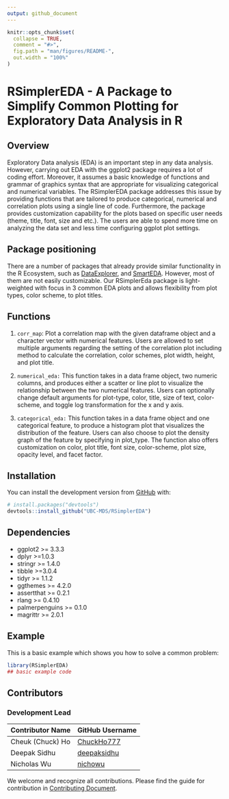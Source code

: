 ```yaml
---
output: github_document
---
```


<!-- README.md is generated from README.Rmd. Please edit that file -->

```r
knitr::opts_chunk$set(
  collapse = TRUE,
  comment = "#>",
  fig.path = "man/figures/README-",
  out.width = "100%"
)
```

# RSimplerEDA - A Package to Simplify Common Plotting for Exploratory Data Analysis in R

<!-- badges: start -->
<!-- badges: end -->


## Overview

Exploratory Data analysis (EDA) is an important step in any data analysis. 
However, carrying out EDA with the ggplot2 package requires a lot of coding effort. 
Moreover, it assumes a basic knowledge of functions and grammar of graphics syntax that are appropriate for visualizing categorical and numerical variables. The RSimplerEDA package addresses this issue by providing functions that are tailored to produce categorical, numerical and correlation plots using a single line of code. Furthermore, the package provides customization capability for the plots based on specific user needs (theme, title, font, size and etc.). The users are able to spend more time on analyzing the data set and less time configuring ggplot plot settings.

## Package positioning

There are a number of packages that already provide similar functionality in the R Ecosystem, such as
[DataExplorer](https://www.rdocumentation.org/packages/DataExplorer/versions/0.8.1), and [SmartEDA](https://www.rdocumentation.org/packages/SmartEDA/versions/0.3.6). However, most of them are not easily customizable. Our RSimplerEda package is light-weighted with focus in 3 common EDA plots and allows flexibility from plot types, color scheme, to plot titles.

## Functions

1. `corr_map`: Plot a correlation map with the given dataframe object and a character vector with numerical features. Users are allowed to set multiple arguments regarding the setting of the correlation plot including method to calculate the correlation, color schemes, plot width, height, and plot title.

2. `numerical_eda:` This function takes in a data frame object, two numeric columns, and produces either a scatter or line plot to visualize the relationship between the two numerical features. Users can optionally change default arguments for plot-type, color, title, size of text, color-scheme, and toggle log transformation for the x and y axis.

3. `categorical_eda:`  This function takes in a data frame object and one categorical feature, to produce a histogram plot that visualizes the distribution of the feature. Users can also choose to plot the density graph of the feature by specifying in plot_type. The function also offers customization on color, plot title, font size, color-scheme, plot size, opacity level, and facet factor.

## Installation


You can install the development version from [GitHub](https://github.com/) with:

``` r
# install.packages("devtools")
devtools::install_github("UBC-MDS/RSimplerEDA")
```

## Dependencies

- ggplot2 >= 3.3.3
- dplyr >=1.0.3
- stringr >= 1.4.0
- tibble >=3.0.4
- tidyr >= 1.1.2
- ggthemes >= 4.2.0
- assertthat >= 0.2.1
- rlang >= 0.4.10
- palmerpenguins >= 0.1.0
- magrittr >= 2.0.1


## Example

This is a basic example which shows you how to solve a common problem:

```r
library(RSimplerEDA)
## basic example code
```

## Contributors

### Development Lead

|Contributor Name     | GitHub Username|
|---------------------|-----------|
|Cheuk (Chuck) Ho  | [ChuckHo777](https://github.com/ChuckHo777)|
|Deepak Sidhu      | [deepaksidhu](https://github.com/deepaksidhu)     |
|Nicholas Wu       | [nichowu](https://github.com/nichowu) |

We welcome and recognize all contributions. Please find the guide for contribution in [Contributing Document](https://github.com/UBC-MDS/RSimplerEDA/blob/master/.github/CONTRIBUTING.md).
